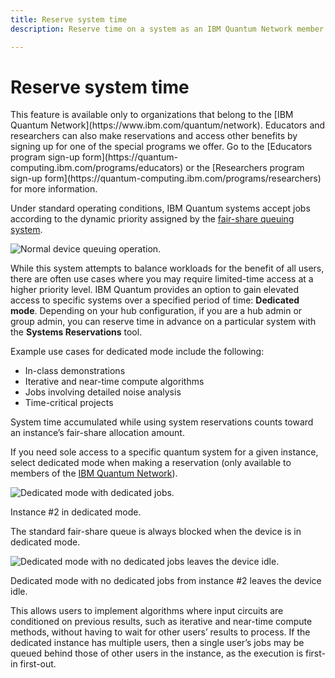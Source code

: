 ```yaml
---
title: Reserve system time
description: Reserve time on a system as an IBM Quantum Network member

---
```


# Reserve system time

<Admonition type="tip" title="Important">
  This feature is available only to organizations that belong to the [IBM Quantum Network](https://www.ibm.com/quantum/network). Educators and researchers can also make reservations and access other benefits by signing up for one of the special programs we offer. Go to the [Educators program sign-up form](https://quantum-computing.ibm.com/programs/educators) or the [Researchers program sign-up form](https://quantum-computing.ibm.com/programs/researchers) for more information.
</Admonition>

Under standard operating conditions, IBM Quantum systems accept jobs according to the dynamic priority assigned by the [fair-share queuing system](fair-share-queue).

![Normal device queuing operation.](/images/migration/normal_queue_with_providers1.jpg)

While this system attempts to balance workloads for the benefit of all users, there are often use cases where you may require limited-time access at a higher priority level. IBM Quantum provides an option to gain elevated access to specific systems over a specified period of time: **Dedicated mode**. Depending on your hub configuration, if you are a hub admin or group admin, you can reserve time in advance on a particular system with the **Systems Reservations** tool.

Example use cases for dedicated mode include the following:

- In-class demonstrations
- Iterative and near-time compute algorithms
- Jobs involving detailed noise analysis
- Time-critical projects

<Admonition type="info" title="System reservations and fair-share allocation">
  System time accumulated while using system reservations counts toward an instance’s fair-share allocation amount.
</Admonition>

If you need sole access to a specific quantum system for a given instance, select dedicated mode when making a reservation (only available to members of the [IBM Quantum Network](https://www.ibm.com/quantum/network)).

![Dedicated mode with dedicated jobs.](/images/migration/dedicated_queue1.jpg)

Instance #2 in dedicated mode.

The standard fair-share queue is always blocked when the device is in dedicated mode.

![Dedicated mode with no dedicated jobs leaves the device idle.](/images/migration/dedicated_queue_no_jobs1.jpg)

Dedicated mode with no dedicated jobs from instance #2 leaves the device idle.

This allows users to implement algorithms where input circuits are conditioned on previous results, such as iterative and near-time compute methods, without having to wait for other users’ results to process. If the dedicated instance has multiple users, then a single user’s jobs may be queued behind those of other users in the instance, as the execution is first-in first-out.
